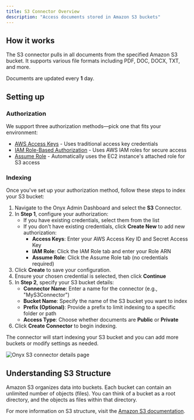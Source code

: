 ```yaml
---
title: S3 Connector Overview
description: "Access documents stored in Amazon S3 buckets"
---
```


## How it works

The S3 connector pulls in all documents from the specified Amazon S3 bucket. It supports various file formats including PDF, DOC, DOCX, TXT, and more.

Documents are updated every **1** day.

## Setting up

### Authorization

We support three authorization methods—pick one that fits your environment:

- [AWS Access Keys](./access-keys) - Uses traditional access key credentials
- [IAM Role-Based Authorization](./iam-role) - Uses AWS IAM roles for secure access
- [Assume Role](./assume-role) - Automatically uses the EC2 instance's attached role for S3 access

### Indexing

Once you've set up your authorization method, follow these steps to index your S3 bucket:

1. Navigate to the Onyx Admin Dashboard and select the **S3** Connector.
2. In **Step 1**, configure your authorization:
   - If you have existing credentials, select them from the list
   - If you don't have existing credentials, click **Create New** to add new authorization:
     - **Access Keys**: Enter your AWS Access Key ID and Secret Access Key
     - **IAM Role**: Click the IAM Role tab and enter your Role ARN
     - **Assume Role**: Click the Assume Role tab (no credentials required)
3. Click **Create** to save your configuration.
4. Ensure your chosen credential is selected, then click **Continue**
5. In **Step 2**, specify your S3 bucket details:
   - **Connector Name**: Enter a name for the connector (e.g., "MyS3Connector")
   - **Bucket Name**: Specify the name of the S3 bucket you want to index
   - **Prefix (Optional)**: Provide a prefix to limit indexing to a specific folder or path
   - **Access Type**: Choose whether documents are **Public** or **Private**
6. Click **Create Connector** to begin indexing.

The connector will start indexing your S3 bucket and you can add more buckets or modify settings as needed.

![Onyx S3 connector details page](/assets/images/connectors/blob/s3/connector.png)

## Understanding S3 Structure

Amazon S3 organizes data into buckets. Each bucket can contain an unlimited number of objects (files). You can think of a bucket as a root directory, and the objects as files within that directory.

For more information on S3 structure, visit the [Amazon S3 documentation](https://docs.aws.amazon.com/AmazonS3/latest/userguide/Welcome.html).
